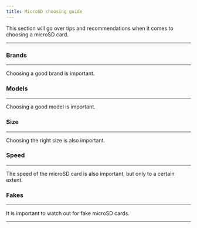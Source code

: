 ```yaml
---
title: MicroSD choosing guide
---
```


This section will go over tips and recommendations when it comes to choosing a microSD card.

---

### Brands

---

Choosing a good brand is important.

### Models

---

Choosing a good model is important.

### Size

---

Choosing the right size is also important.

### Speed

---

The speed of the microSD card is also important, but only to a certain extent.

### Fakes

---

It is important to watch out for fake microSD cards.

---